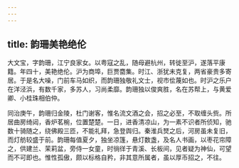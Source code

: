 ```yaml
---
---
---
```

title: 韵珊美艳绝伦
---



大文宝，字韵珊，江宁良家女。以粤寇之乱，随母避杭州，转徙至沪，遂落平康籍。年四十，美艳绝伦。沪为商埠，巨贾麕集。时江、浙犹未克复，两省豪贵多寄居。于是名大噪，门前车马如织，而韵珊独敬礼文士，视市侩蔑如也。时沪之乐户在洋泾浜，有数千家，多苏人，习尚柔靡。韵珊独以俊爽胜，名在苏帮上，与黄爱卿、小桂珠相伯仲。

同治庚午，韵珊归金陵，杜门谢客，惟名流文酒之会，招之必至，不取缠头赀。所居曲房绮闼，香炉茗椀，位置楚楚。一日，进香清凉山，为一素不识者所侦知，驰数十骑随之，绕佛殿三匝，不能礼拜，急登舆归。秦淮兵燹之后，河房虽未复旧，而灯舫较盛于前。韵珊每值夏夕，独坐凉篷，悬灯数盏，及名人书画，以枣花帘障之，供建兰、茉莉盆，旁侍一女童，时徜徉于青溪、长板间，见者疑为神仙，可望而不可即也。惟性孤傲，颇以标格自矜，非其意所属者，虽以厚币招之，不往。